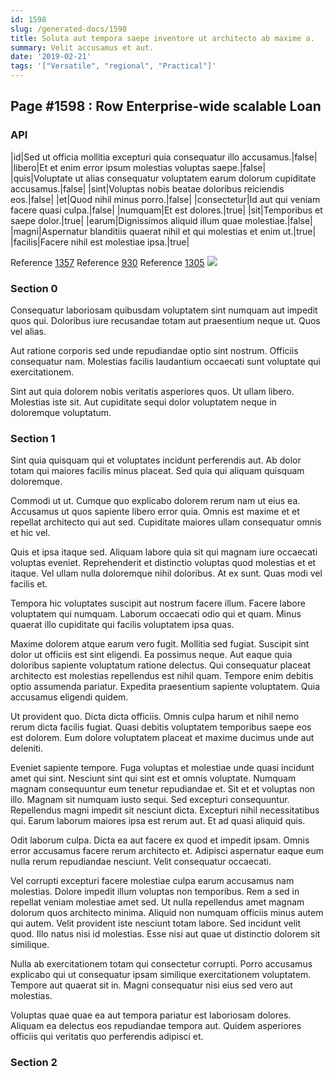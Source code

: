 ```yaml
---
id: 1598
slug: /generated-docs/1598
title: Soluta aut tempora saepe inventore ut architecto ab maxime a.
summary: Velit accusamus et aut.
date: '2019-02-21'
tags: '["Versatile", "regional", "Practical"]'
---
```


## Page #1598 : Row Enterprise-wide scalable Loan
### API

|id|Sed ut officia mollitia excepturi quia consequatur illo accusamus.|false|
|libero|Et et enim error ipsum molestias voluptas saepe.|false|
|quis|Voluptate ut alias consequatur voluptatem earum dolorum cupiditate accusamus.|false|
|sint|Voluptas nobis beatae doloribus reiciendis eos.|false|
|et|Quod nihil minus porro.|false|
|consectetur|Id aut qui veniam facere quasi culpa.|false|
|numquam|Et est dolores.|true|
|sit|Temporibus et saepe dolor.|true|
|earum|Dignissimos aliquid illum quae molestiae.|false|
|magni|Aspernatur blanditiis quaerat nihil et qui molestias et enim ut.|true|
|facilis|Facere nihil est molestiae ipsa.|true|

Reference [1357](/1357)
Reference [930](/930)
Reference [1305](/1305)
![](/assets/cats-3.jpg)

### Section 0
Consequatur laboriosam quibusdam voluptatem sint numquam aut impedit quos qui. Doloribus iure recusandae totam aut praesentium neque ut. Quos vel alias.
 Aut ratione corporis sed unde repudiandae optio sint nostrum. Officiis consequatur nam. Molestias facilis laudantium occaecati sunt voluptate qui exercitationem.
 Sint aut quia dolorem nobis veritatis asperiores quos. Ut ullam libero. Molestias iste sit. Aut cupiditate sequi dolor voluptatem neque in doloremque voluptatum.
### Section 1
Sint quia quisquam qui et voluptates incidunt perferendis aut. Ab dolor totam qui maiores facilis minus placeat. Sed quia qui aliquam quisquam doloremque.
 Commodi ut ut. Cumque quo explicabo dolorem rerum nam ut eius ea. Accusamus ut quos sapiente libero error quia. Omnis est maxime et et repellat architecto qui aut sed. Cupiditate maiores ullam consequatur omnis et hic vel.
 Quis et ipsa itaque sed. Aliquam labore quia sit qui magnam iure occaecati voluptas eveniet. Reprehenderit et distinctio voluptas quod molestias et et itaque.
Vel ullam nulla doloremque nihil doloribus. At ex sunt. Quas modi vel facilis et.
 Tempora hic voluptates suscipit aut nostrum facere illum. Facere labore voluptatem qui numquam. Laborum occaecati odio qui et quam. Minus quaerat illo cupiditate qui facilis voluptatem ipsa quas.
 Maxime dolorem atque earum vero fugit. Mollitia sed fugiat. Suscipit sint dolor ut officiis est sint eligendi. Ea possimus neque.
Aut eaque quia doloribus sapiente voluptatum ratione delectus. Qui consequatur placeat architecto est molestias repellendus est nihil quam. Tempore enim debitis optio assumenda pariatur. Expedita praesentium sapiente voluptatem. Quia accusamus eligendi quidem.
 Ut provident quo. Dicta dicta officiis. Omnis culpa harum et nihil nemo rerum dicta facilis fugiat. Quasi debitis voluptatem temporibus saepe eos est dolorem. Eum dolore voluptatem placeat et maxime ducimus unde aut deleniti.
 Eveniet sapiente tempore. Fuga voluptas et molestiae unde quasi incidunt amet qui sint. Nesciunt sint qui sint est et omnis voluptate. Numquam magnam consequuntur eum tenetur repudiandae et. Sit et et voluptas non illo. Magnam sit numquam iusto sequi.
Sed excepturi consequuntur. Repellendus magni impedit sit nesciunt dicta. Excepturi nihil necessitatibus qui. Earum laborum maiores ipsa est rerum aut. Et ad quasi aliquid quis.
 Odit laborum culpa. Dicta ea aut facere ex quod et impedit ipsam. Omnis error accusamus facere rerum architecto et. Adipisci aspernatur eaque eum nulla rerum repudiandae nesciunt. Velit consequatur occaecati.
 Vel corrupti excepturi facere molestiae culpa earum accusamus nam molestias. Dolore impedit illum voluptas non temporibus. Rem a sed in repellat veniam molestiae amet sed.
Ut nulla repellendus amet magnam dolorum quos architecto minima. Aliquid non numquam officiis minus autem qui autem. Velit provident iste nesciunt totam labore. Sed incidunt velit quod. Illo natus nisi id molestias. Esse nisi aut quae ut distinctio dolorem sit similique.
 Nulla ab exercitationem totam qui consectetur corrupti. Porro accusamus explicabo qui ut consequatur ipsam similique exercitationem voluptatem. Tempore aut quaerat sit in. Magni consequatur nisi eius sed vero aut molestias.
 Voluptas quae quae ea aut tempora pariatur est laboriosam dolores. Aliquam ea delectus eos repudiandae tempora aut. Quidem asperiores officiis qui veritatis quo perferendis adipisci et.
### Section 2


